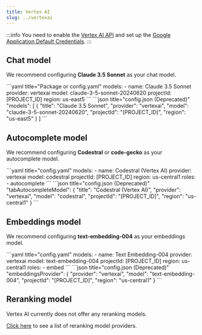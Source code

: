 ```yaml
---
title: Vertex AI
slug: ../vertexai
---
```



:::info
You need to enable the [Vertex AI API](https://console.cloud.google.com/marketplace/product/google/aiplatform.googleapis.com) and set up the [Google Application Default Credentials](https://cloud.google.com/docs/authentication/provide-credentials-adc).
:::

## Chat model

We recommend configuring **Claude 3.5 Sonnet** as your chat model.

<Tabs groupId="config-example">
    <TabItem value="yaml" label="YAML">
    ```yaml title="Package or config.yaml"
    models:
      - name: Claude 3.5 Sonnet
        provider: vertexai
        model: claude-3-5-sonnet-20240620
        projectId: [PROJECT_ID]
        region: us-east5
    ```
    </TabItem>
    <TabItem value="json" label="JSON">
    ```json title="config.json (Deprecated)"
      "models": [
        {
          "title": "Claude 3.5 Sonnet",
          "provider": "vertexai",
          "model": "claude-3-5-sonnet-20240620",
          "projectId": "[PROJECT_ID]",
          "region": "us-east5"
        }
      ]
    ```
    </TabItem>
</Tabs>

## Autocomplete model

We recommend configuring **Codestral** or **code-gecko** as your autocomplete model.

<Tabs groupId="config-example">
    <TabItem value="yaml" label="YAML">
    ```yaml title="config.yaml"
    models:
      - name: Codestral (Vertex AI)
        provider: vertexai
        model: codestral
        projectId: [PROJECT_ID]
        region: us-central1
        roles:
          - autocomplete
    ```
    </TabItem>
    <TabItem value="json" label="JSON">
    ```json title="config.json (Deprecated)"
      "tabAutocompleteModel": {
          "title": "Codestral (Vertex AI)",
          "provider": "vertexai",
          "model": "codestral",
          "projectId": "[PROJECT_ID]",
          "region": "us-central1"
      }
    ```
    </TabItem>
</Tabs>

## Embeddings model

We recommend configuring **text-embedding-004** as your embeddings model.

<Tabs groupId="config-example">
    <TabItem value="yaml" label="YAML">
        ```yaml title="config.yaml"
        models:
          - name: Text Embedding-004
            provider: vertexai
            model: text-embedding-004
            projectId: [PROJECT_ID]
            region: us-central1
            roles:
              - embed
        ```
    </TabItem>
    <TabItem value="json" label="JSON">
        ```json title="config.json (Deprecated)"
          "embeddingsProvider": {
            "provider": "vertexai",
            "model": "text-embedding-004",
            "projectId": "[PROJECT_ID]",
            "region": "us-central1"
          }
        ```
    </TabItem>
</Tabs>

## Reranking model

Vertex AI currently does not offer any reranking models.

[Click here](../../model-types/reranking.md) to see a list of reranking model providers.
